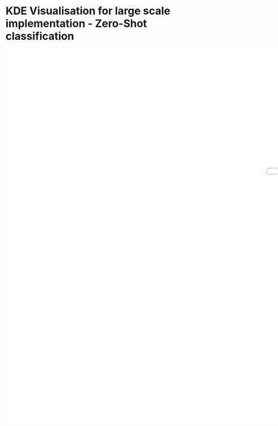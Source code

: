 # KDE Visualisation for large scale implementation - Zero-Shot classification {.unnumbered}

<iframe id="serviceFrameSend" src="KDE_boundaries_V1.html" width="2000" height="1000" frameborder="0">
